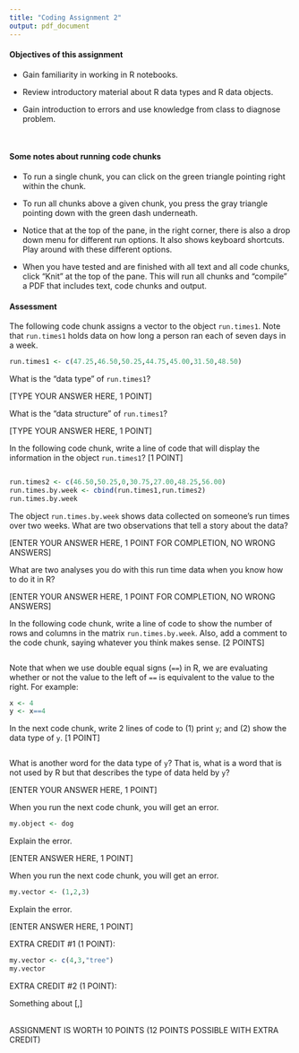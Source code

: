 ```yaml
---
title: "Coding Assignment 2"
output: pdf_document
---
```


#### Objectives of this assignment

-   Gain familiarity in working in R notebooks.

-   Review introductory material about R data types and R data objects.

-   Gain introduction to errors and use knowledge from class to diagnose problem.

 

#### Some notes about running code chunks

-   To run a single chunk, you can click on the green triangle pointing right within the chunk.

-   To run all chunks above a given chunk, you press the gray triangle pointing down with the green dash underneath.

-   Notice that at the top of the pane, in the right corner, there is also a drop down menu for different run options. It also shows keyboard shortcuts. Play around with these different options.

-   When you have tested and are finished with all text and all code chunks, click "Knit" at the top of the pane. This will run all chunks and "compile" a PDF that includes text, code chunks and output.

####  Assessment

The following code chunk assigns a vector to the object `run.times1`. Note that `run.times1` holds data on how long a person ran each of seven days in a week.

```r
run.times1 <- c(47.25,46.50,50.25,44.75,45.00,31.50,48.50)
```

What is the "data type" of `run.times1`?

[TYPE YOUR ANSWER HERE, 1 POINT]

What is the "data structure" of `run.times1`?

[TYPE YOUR ANSWER HERE, 1 POINT]

In the following code chunk, write a line of code that will display the information in the object `run.times1`? [1 POINT]

```r

```

```r
run.times2 <- c(46.50,50.25,0,30.75,27.00,48.25,56.00)
run.times.by.week <- cbind(run.times1,run.times2)
run.times.by.week
```

The object `run.times.by.week` shows data collected on someone's run times over two weeks. What are two observations that tell a story about the data?

[ENTER YOUR ANSWER HERE, 1 POINT FOR COMPLETION, NO WRONG ANSWERS]

What are two analyses you do with this run time data when you know how to do it in R?

[ENTER YOUR ANSWER HERE, 1 POINT FOR COMPLETION, NO WRONG ANSWERS]

In the following code chunk, write a line of code to show the number of rows and columns in the matrix `run.times.by.week`. Also, add a comment to the code chunk, saying whatever you think makes sense. [2 POINTS]

```r

```

Note that when we use double equal signs (`==`) in R, we are evaluating whether or not the value to the left of `==` is equivalent to the value to the right. For example:

```r
x <- 4 
y <- x==4
```

In the next code chunk, write 2 lines of code to (1) print `y`; and (2) show the data type of `y`. [1 POINT]

```r

```

What is another word for the data type of `y`? That is, what is a word that is not used by R but that describes the type of data held by `y`?

[ENTER YOUR ANSWER HERE, 1 POINT]

When you run the next code chunk, you will get an error.

```r
my.object <- dog
```

Explain the error.

[ENTER ANSWER HERE, 1 POINT]

When you run the next code chunk, you will get an error.

```r
my.vector <- (1,2,3)
```

Explain the error.

[ENTER ANSWER HERE, 1 POINT]

EXTRA CREDIT #1 (1 POINT):

```r
my.vector <- c(4,3,"tree")
my.vector
```

EXTRA CREDIT #2 (1 POINT):

Something about [,]

\
ASSIGNMENT IS WORTH 10 POINTS (12 POINTS POSSIBLE WITH EXTRA CREDIT)
